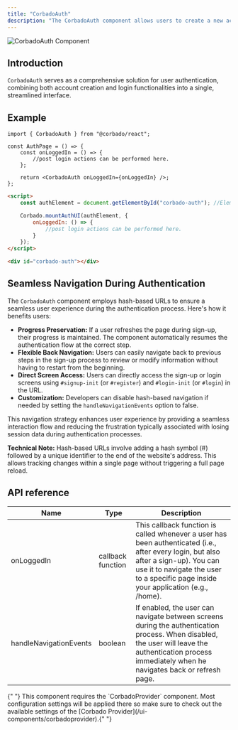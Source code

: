 ```yaml
---
title: "CorbadoAuth"
description: "The CorbadoAuth component allows users to create a new account or login."
---
```


![CorbadoAuth Component](/images/frontend-integration/ui-components/corbado-auth/corbadoauth-component-dark.webp)

## Introduction

`CorbadoAuth` serves as a comprehensive solution for user authentication, combining both account creation and login functionalities into a single, streamlined interface.

## Example

<CodeGroup>

```tsx React
import { CorbadoAuth } from "@corbado/react";

const AuthPage = () => {
    const onLoggedIn = () => {
        //post login actions can be performed here.
    };

    return <CorbadoAuth onLoggedIn={onLoggedIn} />;
};
```

```html VanillaJS
<script>
    const authElement = document.getElementById("corbado-auth"); //Element where you want to render CorbadoAuth UI

    Corbado.mountAuthUI(authElement, {
        onLoggedIn: () => {
            //post login actions can be performed here.
        }
    });
</script>

<div id="corbado-auth"></div>
```

</CodeGroup>

## Seamless Navigation During Authentication

The `CorbadoAuth` component employs hash-based URLs to ensure a seamless user experience during the authentication process. Here's how it benefits users:

-   **Progress Preservation:** If a user refreshes the page during sign-up, their progress is maintained. The component automatically resumes the authentication flow at the correct step.
-   **Flexible Back Navigation:** Users can easily navigate back to previous steps in the sign-up process to review or modify information without having to restart from the beginning.
-   **Direct Screen Access:** Users can directly access the sign-up or login screens using `#signup-init` (or `#register`) and `#login-init` (or `#login`) in the URL.
-   **Customization:** Developers can disable hash-based navigation if needed by setting the `handleNavigationEvents` option to false.

This navigation strategy enhances user experience by providing a seamless interaction flow and reducing the frustration typically associated with losing session data during authentication processes.

**Technical Note:** Hash-based URLs involve adding a hash symbol (#) followed by a unique identifier to the end of the website's address. This allows tracking changes within a single page without triggering a full page reload.

## API reference

| Name                   | Type              | Description                                                                                                                                                                                                               |
| ---------------------- | ----------------- | ------------------------------------------------------------------------------------------------------------------------------------------------------------------------------------------------------------------------- |
| onLoggedIn             | callback function | This callback function is called whenever a user has been authenticated (i.e., after every login, but also after a sign-up). You can use it to navigate the user to a specific page inside your application (e.g., /home). |
| handleNavigationEvents | boolean           | If enabled, the user can navigate between screens during the authentication process. When disabled, the user will leave the authentication process immediately when he navigates back or refresh page.                    |

<Note>
    {" "}
    This component requires the `CorbadoProvider` component. Most configuration settings
    will be applied there so make sure to check out the available settings of the
    [Corbado Provider](/ui-components/corbadoprovider).{" "}
</Note>
